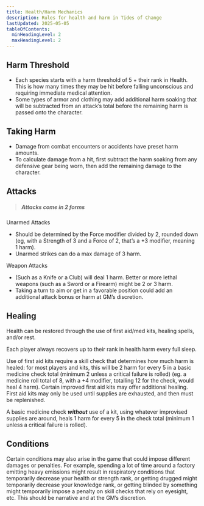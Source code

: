 ```yaml
---
title: Health/Harm Mechanics
description: Rules for health and harm in Tides of Change
lastUpdated: 2025-05-05
tableOfContents:
  minHeadingLevel: 2
  maxHeadingLevel: 2
---
```


## Harm Threshold
- Each species starts with a harm threshold of 5 + their rank in Health. This is how many times they may be hit before falling unconscious and requiring immediate medical attention. 
- Some types of armor and clothing may add additional harm soaking that will be subtracted from an attack’s total before the remaining harm is passed onto the character.

## Taking Harm
- Damage from combat encounters or accidents have preset harm amounts. 
- To calculate damage from a hit, first subtract the harm soaking from any defensive gear being worn, then add the remaining damage to the character.

## Attacks
> ##### Attacks come in 2 forms
 
Unarmed Attacks
- Should be determined by the Force modifier divided by 2, rounded down (eg, with a Strength of 3 and a Force of 2, that’s a +3 modifier, meaning 1 harm).
- Unarmed strikes can do a max damage of 3 harm.

Weapon Attacks
- (Such as a Knife or a Club) will deal 1 harm. Better or more lethal weapons (such as a Sword or a Firearm) might be 2 or 3 harm.
- Taking a turn to aim or get in a favorable position could add an additional attack bonus or harm at GM’s discretion.

## Healing
Health can be restored through the use of first aid/med kits, healing spells, and/or rest. 

Each player always recovers up to their rank in health harm every full sleep. 

Use of first aid kits require a skill check that determines how much harm is healed: for most players and kits, this will be 2 harm for every 5 in a basic medicine check total (minimum 2 unless a critical failure is rolled) (eg. a medicine roll total of 8, with a +4 modifier, totalling 12 for the check, would heal 4 harm). Certain improved first aid kits may offer additional healing. First aid kits may only be used until supplies are exhausted, and then must be replenished.

A basic medicine check __*without*__ use of a kit, using whatever improvised supplies are around, heals 1 harm for every 5 in the check total (minimum 1 unless a critical failure is rolled).


## Conditions
Certain conditions may also arise in the game that could impose different damages or penalties. For example, spending a lot of time around a factory emitting heavy emissions might result in respiratory conditions that temporarily decrease your health or strength rank, or getting drugged might temporarily decrease your knowledge rank, or getting blinded by something might temporarily impose a penalty on skill checks that rely on eyesight, etc. This should be narrative and at the GM’s discretion. 
